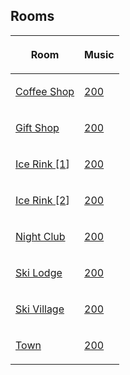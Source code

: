 

==Rooms==

<center>
{|class="wikitable" border="1"
!Room!!Music
|-
|[[Media:CP05Coffee.swf|Coffee Shop]]||[[Media:Music200.swf|200]]
|-
|[[Media:CP05Shop.swf|Gift Shop]]||[[Media:Music200.swf|200]]
|-
|[[Media:CP05Rink.swf|Ice Rink [1]]]||[[Media:Music200.swf|200]]
|-
|[[Media:CP05Rink-2.swf|Ice Rink [2]]]||[[Media:Music200.swf|200]]
|-
|[[Media:CP05Dance.swf|Night Club]]||[[Media:Music200.swf|200]]
|-
|[[Media:CP05Lodge.swf|Ski Lodge]]||[[Media:Music200.swf|200]]
|-
|[[Media:CP05Village.swf|Ski Village]]||[[Media:Music200.swf|200]]
|-
|[[Media:CP05Town.swf|Town]]||[[Media:Music200.swf|200]]
|}

</center>
{{Parties}}

